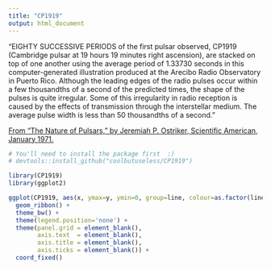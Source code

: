 ```yaml
---
title: "CP1919"
output: html_document
---
```


"EIGHTY SUCCESSIVE PERIODS of the first pulsar observed, CP1919 (Cambridge pulsar at 19 hours 19 minutes right ascension), are stacked on top of one another using the average period of 1.33730 seconds in this computer-generated illustration produced at the Arecibo Radio Observatory in Puerto Rico. Although the leading edges of the radio pulses occur within a few thousandths of a second of the predicted times, the shape of the pulses is quite irregular. Some of this irregularity in radio reception is caused by the effects of transmission through the interstellar medium. The average pulse width is less than 50 thousandths of a second." 

[From "The Nature of Pulsars," by Jeremiah P. Ostriker, Scientific American, January 1971.](http://blogs.scientificamerican.com/sa-visual/pop-culture-pulsar-origin-story-of-joy-division-8217-s-unknown-pleasures-album-cover-video/)

```r
# You'll need to install the package first  :)
# devtools::install_github("coolbutuseless/CP1919")

library(CP1919)
library(ggplot2)

ggplot(CP1919, aes(x, ymax=y, ymin=0, group=line, colour=as.factor(line))) +
  geom_ribbon() +
  theme_bw() +
  theme(legend.position='none') + 
  theme(panel.grid = element_blank(),
        axis.text  = element_blank(),
        axis.title = element_blank(),
        axis.ticks = element_blank()) + 
  coord_fixed()
```

